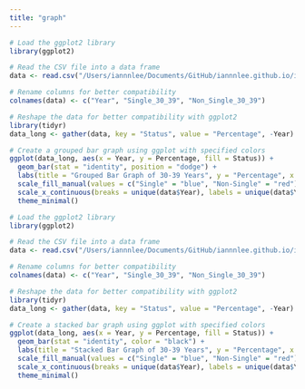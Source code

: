 ```yaml
---
title: "graph"
---
```

```r
# Load the ggplot2 library
library(ggplot2)

# Read the CSV file into a data frame
data <- read.csv("/Users/iannnlee/Documents/GitHub/iannnlee.github.io/iannnlee.github.io/clean_data5.csv")

# Rename columns for better compatibility
colnames(data) <- c("Year", "Single_30_39", "Non_Single_30_39")

# Reshape the data for better compatibility with ggplot2
library(tidyr)
data_long <- gather(data, key = "Status", value = "Percentage", -Year)

# Create a grouped bar graph using ggplot with specified colors
ggplot(data_long, aes(x = Year, y = Percentage, fill = Status)) +
  geom_bar(stat = "identity", position = "dodge") +
  labs(title = "Grouped Bar Graph of 30-39 Years", y = "Percentage", x = "Year") +
  scale_fill_manual(values = c("Single" = "blue", "Non-Single" = "red")) +
  scale_x_continuous(breaks = unique(data$Year), labels = unique(data$Year)) +
  theme_minimal()

```



```r
# Load the ggplot2 library
library(ggplot2)

# Read the CSV file into a data frame
data <- read.csv("/Users/iannnlee/Documents/GitHub/iannnlee.github.io/iannnlee.github.io/clean_data5.csv")

# Rename columns for better compatibility
colnames(data) <- c("Year", "Single_30_39", "Non_Single_30_39")

# Reshape the data for better compatibility with ggplot2
library(tidyr)
data_long <- gather(data, key = "Status", value = "Percentage", -Year)

# Create a stacked bar graph using ggplot with specified colors
ggplot(data_long, aes(x = Year, y = Percentage, fill = Status)) +
  geom_bar(stat = "identity", color = "black") +
  labs(title = "Stacked Bar Graph of 30-39 Years", y = "Percentage", x = "Year") +
  scale_fill_manual(values = c("Single" = "blue", "Non-Single" = "red")) +
  scale_x_continuous(breaks = unique(data$Year), labels = unique(data$Year)) +
  theme_minimal()

```

